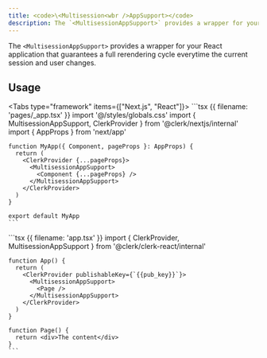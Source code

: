 ```yaml
---
title: <code>\<Multisession<wbr />AppSupport></code>
description: The `<MultisessionAppSupport>` provides a wrapper for your React application that guarantees a full rerendering cycle everytime the current session and user changes.
---
```


The `<MultisessionAppSupport>` provides a wrapper for your React application that guarantees a full rerendering cycle everytime the current session and user changes.

## Usage

<Tabs type="framework" items={["Next.js", "React"]}>
  <Tab>
    ```tsx {{ filename: 'pages/_app.tsx' }}
    import '@/styles/globals.css'
    import { MultisessionAppSupport, ClerkProvider } from '@clerk/nextjs/internal'
    import { AppProps } from 'next/app'

    function MyApp({ Component, pageProps }: AppProps) {
      return (
        <ClerkProvider {...pageProps}>
          <MultisessionAppSupport>
            <Component {...pageProps} />
          </MultisessionAppSupport>
        </ClerkProvider>
      )
    }

    export default MyApp
    ```
  </Tab>

  <Tab>
    ```tsx {{ filename: 'app.tsx' }}
    import { ClerkProvider, MultisessionAppSupport } from '@clerk/clerk-react/internal'

    function App() {
      return (
        <ClerkProvider publishableKey={`{{pub_key}}`}>
          <MultisessionAppSupport>
            <Page />
          </MultisessionAppSupport>
        </ClerkProvider>
      )
    }

    function Page() {
      return <div>The content</div>
    }
    ```
  </Tab>
</Tabs>
